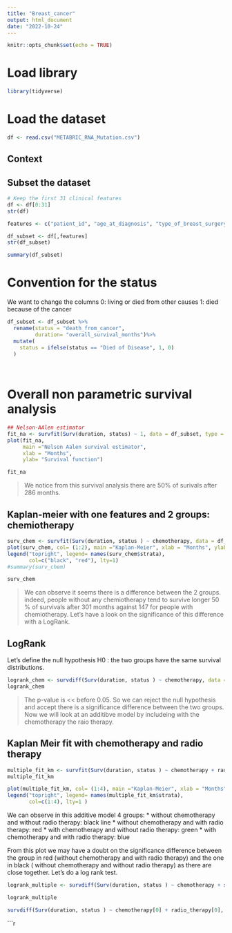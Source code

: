 ---
title: "Breast_cancer"
output: html_document
date: "2022-10-24"
---

```{r setup, include=FALSE}
knitr::opts_chunk$set(echo = TRUE)
```

# Load library
```{r}
library(tidyverse)
```

# Load the dataset
```{r}
df <- read.csv("METABRIC_RNA_Mutation.csv")
```
## Context 



## Subset the dataset
```{r}
# Keep the first 31 clinical features
df <- df[0:31]
str(df)
```
```{r}
features <- c("patient_id", "age_at_diagnosis", "type_of_breast_surgery", "cancer_type", "chemotherapy", "neoplasm_histologic_grade", "hormone_therapy", "inferred_menopausal_state", "primary_tumor_laterality", "overall_survival_months", "radio_therapy", "tumor_size" , "tumor_stage", "death_from_cancer" )
```

```{r}
df_subset <- df[,features]
str(df_subset)
```

```{r}
summary(df_subset)
```

# Convention for the status

We want to change the columns
0: living or died from other causes
1: died because of the cancer

```{r}
df_subset <- df_subset %>%
  rename(status = "death_from_cancer",
         duration= "overall_survival_months")%>%
  mutate(
    status = ifelse(status == "Died of Disease", 1, 0)
  )
  
  
```

# Overall non parametric survival analysis

```{r}
## Nelson-AAlen estimator
fit_na <- survfit(Surv(duration, status) ~ 1, data = df_subset, type = "fh")
plot(fit_na, 
     main ="Nelson Aalen survival estimator",
     xlab = "Months",
     ylab= "Survival function")
```

```{r}
fit_na
```

> We notice from this survival analysis there are 50% of surivals after 286 months.




## Kaplan-meier with one features and 2 groups: chemiotherapy

```{r}
surv_chem <- survfit(Surv(duration, status ) ~ chemotherapy, data = df_subset)
plot(surv_chem, col= (1:2), main ="Kaplan-Meier", xlab = "Months", ylab = "Survival function")
legend("topright", legend= names(surv_chem$strata),
       col=c("black", "red"), lty=1)
#summary(surv_chem)
```

```{r}
surv_chem
```
> We can observe it seems there is a difference between the 2 groups. indeed, people without any chemiotherapy tend to survive longer  50 % of survivals after 301 months against 147 for people with chemiotherapy.
Let's have a look on the significance of this difference with a LogRank.

## LogRank

Let's define the null hypothesis H0 : the two groups have the same survival distributions.

```{r}
logrank_chem <- survdiff(Surv(duration, status ) ~ chemotherapy, data = df_subset)
logrank_chem
```

> The p-value is << before 0.05. So we can reject the null hypothesis and accept there is a significance difference between the two groups.
Now we will look at an additibve model by includeing with the chemotherapy the raio therapy.

## Kaplan Meir fit with chemotherapy and radio therapy

```{r}
multiple_fit_km <- survfit(Surv(duration, status ) ~ chemotherapy + radio_therapy, data = df_subset)
multiple_fit_km
```

```{r}
plot(multiple_fit_km, col= (1:4), main ="Kaplan-Meier", xlab = "Months", ylab = "Survival functions")
legend("topright", legend= names(multiple_fit_km$strata),
       col=c(1:4), lty=1 )
```
We can observe in this additive model 4 groups:
*   without chemotherapy and without radio therapy: black line
*   without chemotherapy and with radio therapy: red
*   with chemotherapy and without radio therapy: green
*   with chemotherapy and with radio therapy: blue


From this plot we may have a doubt on the significance difference between the group in red (without chemotherapy and with radio therapy) and the one in black ( without chemotherapy and without radio therapy) as there are close together.
Let's do a log rank test.

```{r}
logrank_multiple <- survdiff(Surv(duration, status ) ~ chemotherapy + strata(radio_therapy), data = df_subset)
```

```{r}
logrank_multiple
```

```{r}
survdiff(Surv(duration, status ) ~ chemotherapy[0] + radio_therapy[0], data = df_subset
```












```{r}
